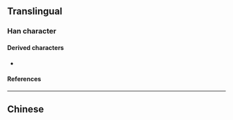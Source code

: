 {{also|斲}}
{{character info}}
==Translingual==

===Han character===
{{Han char|rn=69|rad=斤|as=13|sn=17|four=|canj=HMHML|ids=⿰⿱⿰𠂎刀亞斤}}

====Derived characters====
* {{l|mul|[[𤃮]], [[𨷵]]}}

====References====
{{Han ref|kx=0480.310|dkj=13604|dj=0841.180|hdz=32028.060|uh=65B5}}

----

==Chinese==
{{zh-see|斫|v}}